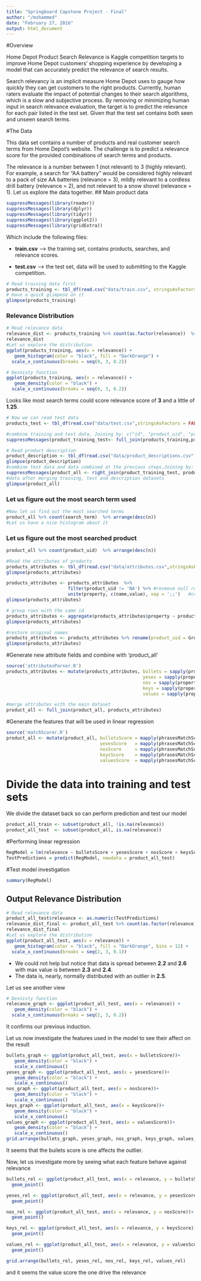 ```yaml
---
title: "Springboard Capstone Project - Final"
author: "/mohammed"
date: "February 27, 2016"
output: html_document
---
```


#Overview

Home Depot Product Search Relevance is Kaggle competition targets to improve Home Depot customers' shopping experience by developing a model that can accurately predict the relevance of search results.

Search relevancy is an implicit measure Home Depot uses to gauge how quickly they can get customers to the right products. Currently, human raters evaluate the impact of potential changes to their search algorithms, which is a slow and subjective process. By removing or minimizing human input in search relevance evaluation, the target is to predict the relevance for each pair listed in the test set. Given that the test set contains both seen and unseen search terms.

#The Data

This data set contains a number of products and real customer search terms from Home Depot's website. The challenge is to predict a relevance score for the provided combinations of search terms and products.

The relevance is a number between 1 (not relevant) to 3 (highly relevant). For example, a search for "AA battery" would be considered highly relevant to a pack of size AA batteries (relevance = 3), mildly relevant to a cordless drill battery (relevance = 2), and not relevant to a snow shovel (relevance = 1).
Let us explore the data together.
## Main product data

```r
suppressMessages(library(reader))
suppressMessages(library(dplyr))
suppressMessages(library(tidyr))
suppressMessages(library(ggplot2)) 
suppressMessages(library(gridExtra))
```
Which include the following files:

- **train.csv** --> the training set, contains products, searches, and relevance scores.

- **test.csv** --> the test set, data will be used to submitting to the Kaggle competition.
 
```r
# Read training data first
products_training <- tbl_df(read.csv("data/train.csv", stringsAsFactors = FALSE))
# Have a quick glimpese on it
glimpse(products_training)
```
### Relevance Distribution
```r
# Read relevance data
relevance_dist <- products_training %>% count(as.factor(relevance))  %>% arrange(desc(n))
relevance_dist
#Let us explore the distribution
ggplot(products_training, aes(x = relevance)) +
   geom_histogram(color = "black", fill = "DarkOrange") +
  scale_x_continuous(breaks = seq(0, 3, 0.2))
```

```r
# Desnisty function
ggplot(products_training, aes(x = relevance)) +
   geom_density(color = "black") +
  scale_x_continuous(breaks = seq(0, 3, 0.2))
```

Looks like most search terms could score relevance score of **3** and a little of **1.25**.
```r
# Now we can read test data
products_test <- tbl_df(read.csv("data/test.csv",stringsAsFactors = FALSE))
```

```r
#combine training and test data, Joining by: c("id", "product_uid", "product_title", "search_term")
suppressMessages(product_training_test<- full_join(products_training,products_test))
```

```r
# Read product description
product_description <- tbl_df(read.csv("data/product_descriptions.csv",stringsAsFactors = FALSE))
glimpse(product_description)
#combine test data and data combined at the previous steps,Joining by: c("product_uid")
suppressMessages(product_all <- right_join(product_training_test, product_description))
#data after merging training, test and description datasets
glimpse(product_all)
```
### Let us figure out the most search term used
```r
#Now let us find out the most searched terms
product_all %>% count(search_term)  %>% arrange(desc(n))
#Let us have a nice histogram about it

```
### Let us figure out the most searched product
```r
product_all %>% count(product_uid)  %>% arrange(desc(n))

```

```r
#Read the attributes of products
products_attributes <- tbl_df(read.csv("data/attributes.csv",stringsAsFactors = FALSE, na.strings = 'N/A'))
glimpse(products_attributes)
```

```r
products_attributes <- products_attributes  %>%
                       filter(product_uid != 'NA') %>% #revmove null rows
                       unite(property, c(name,value), sep = ';;')   #combine name and values columns
glimpse(products_attributes)
```

```r
# group rows with the same id
products_attributes <- aggregate(products_attributes$property ~ products_attributes$property, by=list(products_attributes$product_uid), FUN=paste, collapse="@@@@")
glimpse(products_attributes)
```

```r
#restore original names
products_attributes <- products_attributes %>% rename(product_uid = Group.1, property = `products_attributes$property`)
glimpse(products_attributes)
```
#Generate new attribute fields and combine with 'product_all' 
```r
source('attributesParser.R')
products_attributes <- mutate(products_attributes, bullets = sapply(property, FUN = bulletsParser),
                                                   yeses = sapply(property, FUN = yesesParser),
                                                   nos = sapply(property, FUN = nosParser),
                                                   keys = sapply(property, FUN = keysParser),
                                                   values = sapply(property, FUN = valuesParser))
```

```r
#merge attributes with the main dataset
product_all <- full_join(product_all, products_attributes)
```
#Generate the features that will be used in linear regression
```r
source('matchScorer.R')
product_all <- mutate(product_all, bulletsScore = mapply(phrasesMatchScore, search_term, bullets),
                                   yesesScore   = mapply(phrasesMatchScore, search_term, yeses),
                                   nosScore     = mapply(phrasesMatchScore, search_term, nos),
                                   keysScore    = mapply(phrasesMatchScore, search_term, keys),
                                   valuesScore  = mapply(phrasesMatchScore, search_term, values))
```
# Divide the data into training and test sets
We divide the dataset back so can perform prediction and test our model
```r
product_all_train <- subset(product_all, !is.na(relevance))
product_all_test  <- subset(product_all, is.na(relevance))
```
#Performing linear regression
```r
RegModel = lm(relevance ~ bulletsScore + yesesScore + nosScore + keysScore + valuesScore, data = product_all_train)
TestPredictions = predict(RegModel, newdata = product_all_test)
```
#Test model investigation
```r
summary(RegModel)
```

## Output Relevance Distribution
```r
# Read relevance data
product_all_test$relevance <- as.numeric(TestPredictions)
relevance_dist_final <- product_all_test %>% count(as.factor(relevance))  %>% arrange(desc(n))
relevance_dist_final
#Let us explore the distribution
ggplot(product_all_test, aes(x = relevance)) +
   geom_histogram(color = "black", fill = "DarkOrange", bins = 12) +
  scale_x_continuous(breaks = seq(2, 3, 0.1))
```

* We could not help but notice that data is spread between **2.2** and **2.6** with max value is between **2.3** and **2.4**.
* The data is, nearly, normally distributed with an outlier in **2.5**.

Let us see another view
```r
# Desnisty function
relecance_graph <- ggplot(product_all_test, aes(x = relevance)) +
   geom_density(color = "black") +
  scale_x_continuous(breaks = seq(2, 3, 0.2))
```
It confirms our previous induction.

Let us now investigate the features used in the model to see their affect on the result
```r

bullets_graph <- ggplot(product_all_test, aes(x = bulletsScore))+
   geom_density(color = "black") +
   scale_x_continuous()
yeses_graph <- ggplot(product_all_test, aes(x = yesesScore))+
   geom_density(color = "black") +
   scale_x_continuous()
nos_graph <- ggplot(product_all_test, aes(x = nosScore))+
   geom_density(color = "black") +
   scale_x_continuous()
keys_graph <- ggplot(product_all_test, aes(x = keysScore))+
   geom_density(color = "black") +
   scale_x_continuous()
values_graph <- ggplot(product_all_test, aes(x = valuesScore))+
   geom_density(color = "black") +
   scale_x_continuous()
grid.arrange(bullets_graph, yeses_graph, nos_graph, keys_graph, values_graph, relecance_graph)

```

It seems that the builets score is one affects the outlier.

Now, let us investigate more by seeing what each feature behave against relevance
```r
bullets_rel <- ggplot(product_all_test, aes(x = relevance, y = bulletsScore))+
  geom_point()

yeses_rel <- ggplot(product_all_test, aes(x = relevance, y = yesesScore))+
  geom_point()

nos_rel <- ggplot(product_all_test, aes(x = relevance, y = nosScore))+
  geom_point()

keys_rel <- ggplot(product_all_test, aes(x = relevance, y = keysScore))+
  geom_point()

values_rel <- ggplot(product_all_test, aes(x = relevance, y = valuesScore))+
  geom_point()

grid.arrange(bullets_rel, yeses_rel, nos_rel, keys_rel, values_rel)
```

and it seems the value score the one drive the relevance
```r

```

```r

```

```r

```

```r

```

```r

```

```r

```

```r

```

```r

```

```r

```

```r

```

```r

```

```r

```

```r

```

```r

```

```r

```

```r

```

```r

```

```r

```

```r

```

```r

```

```r

```

```r

```

```r

```

```r

```

```r

```

```r

```

```r

```

```r

```

```r

```

```r

```

```r

```

```r

```

```r

```

```r

```

```r

```

```r

```

```r

```

```r

```

```r

```

```r

```

```r

```

```r

```

```r

```

```r

```

```r

```

```r

```

```r

```

```r

```

```r

```

```r

```

```r

```

```r

```

```r

```

```r

```

```r

```

```r

```

```r

```

```r

```

```r

```

```r

```

